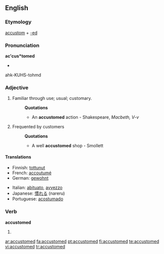 ==English==

===Etymology===
[[accustom]] + [[-ed]]

===Pronunciation===
'''ac'cus*tomed'''
*{{audio|En-ca-accustomed.ogg|Audio (CA)}}
ahk-KUHS-tohmd

===Adjective===
{{en-adj}}

# Familiar through use; usual; customary.
#:'''Quotations'''
#:*An '''accustomed''' action - Shakespeare, ''Macbeth, V-v''
# {{obsolete}} Frequented by customers
#:'''Quotations'''
#:*A well '''accustomed''' shop - Smollett

====Translations====
{{trans-top|familiar}}
*Finnish: [[tottunut]]
*French: [[accoutumé]]
*German: [[gewohnt]]
{{trans-mid}}
*Italian: [[abituato]], [[avvezzo]]
*Japanese: [[慣れる]] (nareru)
*Portuguese: [[acostumado]] {{m}}
{{trans-bottom}}

===Verb===
'''accustomed'''

# {{past of|[[accustom]]}}


[[ar:accustomed]]
[[fa:accustomed]]
[[pt:accustomed]]
[[fi:accustomed]]
[[te:accustomed]]
[[vi:accustomed]]
[[tr:accustomed]]